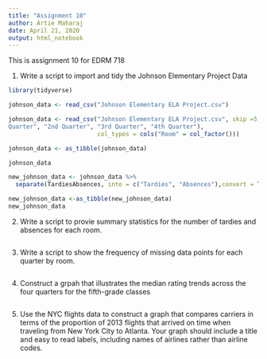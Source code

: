 ---
title: "Assignment 10"
author: Artie Maharaj
date: April 21, 2020
output: html_notebook
---
This is assignment 10 for EDRM 718


1. Write a script to import and tidy the Johnson Elementary Project Data
```{r}
library(tidyverse)

johnson_data <- read_csv("Johnson Elementary ELA Project.csv") 

johnson_data <- read_csv("Johnson Elementary ELA Project.csv", skip =5,           col_names = c("Room", "Student ID", "TardiesAbsences", "1st 
Quarter", "2nd Quarter", "3rd Quarter", "4th Quarter"), 
                         col_types = cols("Room" = col_factor()))

johnson_data <- as_tibble(johnson_data)

johnson_data

new_johnson_data <- johnson_data %>%
  separate(TardiesAbsences, into = c("Tardies", "Absences"),convert = TRUE)

new_johnson_data <-as_tibble(new_johnson_data)
new_johnson_data

```

2. Write a script to provie summary statistics for the number of tardies and absences for each room. 
```{r}

```

3. Write a script to show the frequency of missing data points for each quarter by room.

```{r}

```


4. Construct a grpah that illustrates the median rating trends across the four quarters for the fifth-grade classes
```{r}

```


5. Use the NYC flights data to construct a graph that compares carriers in terms of the proportion of 2013 flights that arrived on time when traveling from New York City to Atlanta. Your graph should include a title and easy to read labels, including names of airlines rather than airline codes. 

```{r}

```

